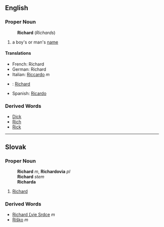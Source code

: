==English==
===Proper Noun===
:'''Richard''' (''Richards'')
# a boy's or man's [[name]]
====Translations====
*French: Richard
*German: Richard
*Italian: [[Riccardo]] ''m''
*{{sk}}: [[Richard#Slovak|Richard]]
*Spanish: [[Ricardo]]

===Derived Words===
* [[Dick]]
* [[Rich]]
* [[Rick]]
----
==Slovak==
===Proper Noun===
:'''Richard''' ''m'', '''Richardovia''' ''pl''
:'''Richard''' ''stem''
:'''Richarda''' ''{{gensg}}''
:{{decpat}} {{chlap}}
# [[Richard#English|Richard]]
===Derived Words===
* [[Richard Ľvie Srdce]] ''m''
* [[Riško]] ''m''
